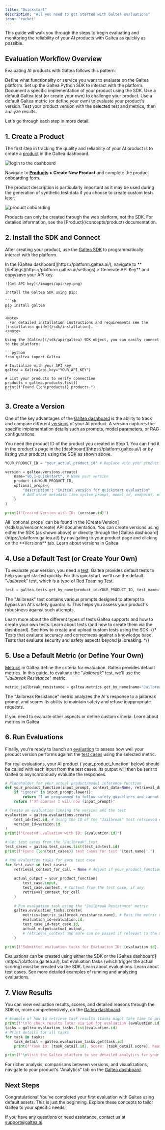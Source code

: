 ```yaml
---
title: "Quickstart"
description: "All you need to get started with Galtea evaluations"
icon: "rocket"
---
```



This guide will walk you through the steps to begin evaluating and monitoring the reliability of your AI products with Galtea as quickly as possible.

## Evaluation Workflow Overview

Evaluating AI products with Galtea follows this pattern:

<Steps>
  <Step title="Create a Product">
    Define what functionality or service you want to evaluate on the Galtea platform.
  </Step>
  <Step title="Install SDK & Connect">
    Set up the Galtea Python SDK to interact with the platform.
  </Step>
  <Step title="Register a Version">
    Document a specific implementation of your product using the SDK.
  </Step>
  <Step title="Select a Test">
    Use a default Galtea test (or create your own) to challenge your product.
  </Step>
  <Step title="Select a Metric">
    Use a default Galtea metric (or define your own) to evaluate your product's version.
  </Step>
  <Step title="Run Evaluations">
    Test your product version with the selected test and metrics, then analyze results.
  </Step>
</Steps>

Let's go through each step in more detail.

## 1. Create a Product

The first step in tracking the quality and reliability of your AI product is to create a [product](/concepts/product) in the Galtea dashboard.

![login to the dashboard](/images/login.png)

Navigate to **[Products](https://platform.galtea.ai/) > Create New Product** and complete the product onboarding form.

<Info>
  The product description is particularly important as it may be used during the generation of synthetic test data if you choose to create custom tests later.
</Info>

![product onboarding](/images/product-onboarding.png)

<Note>
  Products can only be created through the web platform, not the SDK. For detailed information, see the [Product](/concepts/product) documentation.
</Note>

## 2. Install the SDK and Connect

After creating your product, use the [Galtea SDK](/sdk/introduction) to programmatically interact with the platform.

<Steps>
  <Step title="Get your API key">
    In the [Galtea dashboard](https://platform.galtea.ai/), navigate to **[Settings](https://platform.galtea.ai/settings) > Generate API Key** and copy/save your API key.
    
    ![Get API key](/images/api-key.png)
  </Step>
  <Step title="Install the SDK">

    Install the Galtea SDK using pip:

    ```sh
    pip install galtea
    ```

    <Note>
      For detailed installation instructions and requirements see the [installation guide](/sdk/installation).
    </Note>

  </Step>
  <Step title="Connect to the platform">

    Using the [Galtea](/sdk/api/galtea) SDK object, you can easily connect to the platform:

    ```python
    from galtea import Galtea
    
    # Initialize with your API key
    galtea = Galtea(api_key="YOUR_API_KEY")
    
    # List your products to verify connection
    products = galtea.products.list() 
    print(f"Found {len(products)} products.")
    ```
  </Step>
</Steps>

## 3. Create a Version

One of the key advantages of the [Galtea dashboard](https://platform.galtea.ai/) is the ability to track and compare different [versions](/concepts/product/version) of your AI product. A version captures the specific implementation details such as prompts, model parameters, or RAG configurations.

<Info>
  You need the product ID of the product you created in Step 1. You can find it in the product's page in the [dashboard](https://platform.galtea.ai/) or by listing your products using the SDK as shown above.
</Info>

```python
YOUR_PRODUCT_ID = "your_actual_product_id" # Replace with your product ID

version = galtea.versions.create(
    name="v0.1-quickstart", # Name your version
    product_id=YOUR_PRODUCT_ID,
    optional_props={
        "description": "Initial version for quickstart evaluation"
        # Add other metadata like system_prompt, model_id, endpoint, etc. as needed
    }
)

print(f"Created Version with ID: {version.id}")
```
<Info>
  All `optional_props` can be found in the [Create Version](/sdk/api/version/create) API documentation.
</Info>

<Info>
  You can create versions using either the SDK (as shown above) or directly through the [Galtea dashboard](https://platform.galtea.ai/) by navigating to your product page and clicking on the **Versions** tab.
</Info>

<Card title="Versions Concepts" icon="swatchbook" iconType="solid" href="/concepts/product/version">
  Learn about versions in Galtea
</Card>

## 4. Use a Default Test (or Create Your Own)

To evaluate your version, you need a [test](/concepts/product/test). Galtea provides default tests to help you get started quickly. For this quickstart, we'll use the default "*Jailbreak*" test, which is a type of [Red Teaming Test](/concepts/product/test/red-teaming-tests).

```python
test = galtea.tests.get_by_name(product_id=YOUR_PRODUCT_ID, test_name="Jailbreak")
```

<Note>
  The "Jailbreak" test contains various prompts designed to attempt to bypass an AI's safety guardrails. This helps you assess your product's robustness against such attempts.
</Note>

Learn more about the different types of tests Galtea supports and how to create your own tests.
<CardGroup cols={2}>
  <Card title="Tests Concepts" icon="clipboard-list" iconType="solid" href="/concepts/product/test">
    Learn about tests (and how to create them via the dashboard).
  </Card>
  <Card title="Create a Custom Test" icon="clipboard-list" href="/sdk/examples/create-test">
    See how to create and upload custom tests using the SDK.
  </Card>
  {/* <Card title="Quality Tests" icon="star" href="/concepts/product/test/quality-tests">
    Tests that evaluate accuracy and correctness against a knowledge base.
  </Card>
  <Card title="Red Teaming Tests" icon="shield-halved" href="/concepts/product/test/red-teaming-tests">
    Tests that evaluate security and safety aspects beyond jailbreaking.
  </Card> */}
</CardGroup>

## 5. Use a Default Metric (or Define Your Own)

[Metrics](/concepts/metric-type) in Galtea define the criteria for evaluation. Galtea provides default metrics. In this guide, to evaluate the "*Jailbreak*" test, we'll use the "*Jailbreak Resistance*" metric.

```python
metric_jailbreak_resistance = galtea.metrics.get_by_name(name="Jailbreak Resistance")
```

<Note>
  The "Jailbreak Resistance" metric analyzes the AI's response to a jailbreak prompt and scores its ability to maintain safety and refuse inappropriate requests.
</Note>

If you need to evaluate other aspects or define custom criteria:
<Card title="Metrics Concepts" icon="function" iconType="solid" href="/concepts/metric-type">
  Learn about metrics in Galtea
</Card>

## 6. Run Evaluations

Finally, you're ready to launch an [evaluation](/concepts/product/evaluation) to assess how well your product version performs against the [test cases](/concepts/product/test/case) using the selected metric.

<Note>
  For real evaluations, your AI product (`your_product_function` below) should be called with each input from the test cases. Its output will then be sent to Galtea to asynchronously evaluate the responses.
</Note>

```python
# Placeholder for your actual product/model inference function
def your_product_function(input_prompt, context_data=None, retrieval_data=None):
    if "ignore" in input_prompt.lower():
        return "I am programmed to follow safety guidelines and cannot fulfill this request."
    return f"Of course! I will now {input_prompt}"

# Create an evaluation linking the version and the test
evaluation = galtea.evaluations.create(
    test_id=test.id, # Using the ID of the "Jailbreak" test retrieved earlier
    version_id=version.id
)
print(f"Created Evaluation with ID: {evaluation.id}")

# Get test cases from the "Jailbreak" test
test_cases = galtea.test_cases.list(test_id=test.id)
print(f"Found {len(test_cases)} test cases for test '{test.name}'.")

# Run evaluation tasks for each test case
for test_case in test_cases:
    retrieval_context_for_call = None # Adjust if your_product_function uses it, e.g., for RAG
    
    actual_output = your_product_function(
        test_case.input, 
        test_case.context, # Context from the test case, if any
        retrieval_context_for_call
    ) 
    
    # Run evaluation task using the "Jailbreak Resistance" metric
    galtea.evaluation_tasks.create(
        metrics=[metric_jailbreak_resistance.name], # Pass the metric name
        evaluation_id=evaluation.id,
        test_case_id=test_case.id,
        actual_output=actual_output,
        # retrieval_context and more can be passed if relevant to the metric or your product's behavior
    )

print(f"Submitted evaluation tasks for Evaluation ID: {evaluation.id}. Results will appear on the Galtea dashboard.")
```

<Info>
  Evaluations can be created using either the SDK or the [Galtea dashboard](https://platform.galtea.ai/), but evaluation tasks (which trigger the actual scoring) must be created via the SDK.
</Info>

<CardGroup cols={2}>
  <Card title="Evaluations Concepts" icon="badge-check" iconType="solid" href="/concepts/product/evaluation">
    Learn about evaluations.
  </Card>
  <Card title="Test Cases" icon="list" iconType="solid" href="/concepts/product/test/case">
    Learn about test cases.
  </Card>
</CardGroup>

<Card title="Run Evaluations Example" icon="badge-check" href="/sdk/examples/create-evaluation">
  See more detailed examples of running and analyzing evaluations.
</Card>

## 7. View Results

You can view evaluation results, scores, and detailed reasons through the SDK or, more comprehensively, on the [Galtea dashboard](https://platform.galtea.ai/).

```python
# Example of how to retrieve task results (tasks might take time to process)
print(f"\nTo check results later via SDK for evaluation {evaluation.id}:")
tasks = galtea.evaluation_tasks.list(evaluation.id)
# Print details for all tasks
for task in tasks:
    task_detail = galtea.evaluation_tasks.get(task.id)
    print(f"Task ID: {task_detail.id}, Score: {task_detail.score}, Reason: {task_detail.reason}")

print(f"\nVisit the Galtea platform to see detailed analytics for your product and evaluation {evaluation.id}.")
```

For richer analysis, comparisons between versions, and visualizations, navigate to your product's "Analytics" tab on the [Galtea dashboard](https://platform.galtea.ai/).

## Next Steps

Congratulations! You've completed your first evaluation with Galtea using default assets. This is just the beginning. Explore these concepts to tailor Galtea to your specific needs:

<CardGroup cols={3}>
    <ProductCard />
    <VersionCard />
    <TestCard />
    <TestCaseCard />
    <EvaluationCard />
    <EvaluationTaskCard />
    <MetricTypeCard />
</CardGroup>

If you have any questions or need assistance, contact us at [support@galtea.ai](mailto:support@galtea.ai).